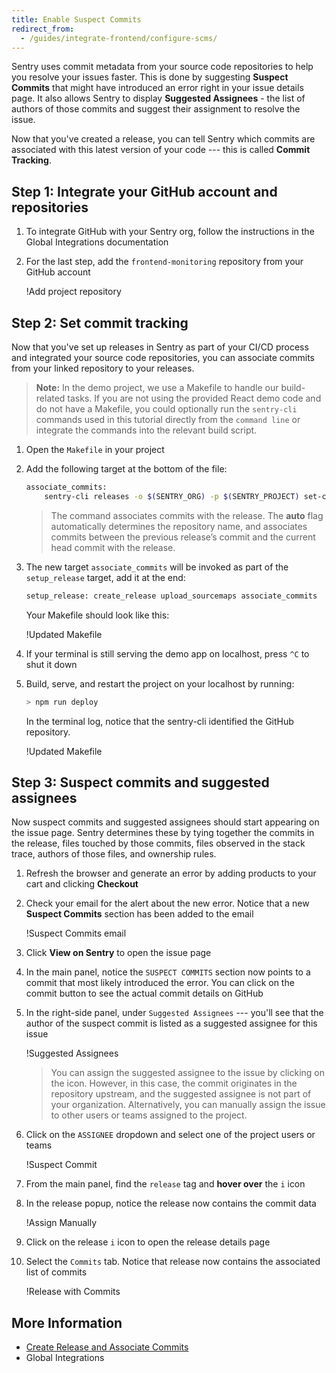 ```yaml
---
title: Enable Suspect Commits
redirect_from:
  - /guides/integrate-frontend/configure-scms/
---
```

Sentry uses commit metadata from your source code repositories to help you resolve your issues faster. This is done by suggesting **Suspect Commits** that might have introduced an error right in your issue details page. It also allows Sentry to display **Suggested Assignees** - the list of authors of those commits and suggest their assignment to resolve the issue.

Now that you've created a release, you can tell Sentry which commits are associated with this latest version of your code --- this is called **Commit Tracking**.

## Step 1: Integrate your GitHub account and repositories

1. To integrate GitHub with your Sentry org, follow the instructions in the <Link to="/product/integrations/github/">Global Integrations documentation</Link>

2. For the last step, add the `frontend-monitoring` repository from your GitHub account

   !<Link to="configure-scms-01.png">Add project repository</Link>

## Step 2: Set commit tracking

Now that you've set up releases in Sentry as part of your CI/CD process and integrated your source code repositories, you can associate commits from your linked repository to your releases.

> **Note:** In the demo project, we use a Makefile to handle our build-related tasks. If you are not using the provided React demo code and do not have a Makefile, you could optionally run the `sentry-cli` commands used in this tutorial directly from the `command line` or integrate the commands into the relevant build script.

1. Open the `Makefile` in your project

2. Add the following target at the bottom of the file:

   ```bash
   associate_commits:
       sentry-cli releases -o $(SENTRY_ORG) -p $(SENTRY_PROJECT) set-commits --auto $(REACT_APP_RELEASE_VERSION)
   ```

   > The command associates commits with the release. The **auto** flag automatically determines the repository name, and associates commits between the previous release’s commit and the current head commit with the release.

3. The new target `associate_commits` will be invoked as part of the `setup_release` target, add it at the end:

   ```bash
   setup_release: create_release upload_sourcemaps associate_commits
   ```

   Your Makefile should look like this:

   !<Link to="configure-scms-02.png">Updated Makefile</Link>

4. If your terminal is still serving the demo app on localhost, press `^C` to shut it down

5. Build, serve, and restart the project on your localhost by running:

   ```bash
   > npm run deploy
   ```

   In the terminal log, notice that the sentry-cli identified the GitHub repository.

   !<Link to="configure-scms-03.png">Updated Makefile</Link>

## Step 3: Suspect commits and suggested assignees

Now suspect commits and suggested assignees should start appearing on the issue page. Sentry determines these by tying together the commits in the release, files touched by those commits, files observed in the stack trace, authors of those files, and ownership rules.

1. Refresh the browser and generate an error by adding products to your cart and clicking **Checkout**

2. Check your email for the alert about the new error. Notice that a new **Suspect Commits** section has been added to the email

   !<Link to="configure-scms-08.png">Suspect Commits email</Link>

3. Click **View on Sentry** to open the issue page

4. In the main panel, notice the `SUSPECT COMMITS` section now points to a commit that most likely introduced the error. You can click on the commit button to see the actual commit details on GitHub

5. In the right-side panel, under `Suggested Assignees` --- you'll see that the author of the suspect commit is listed as a suggested assignee for this issue

   !<Link to="configure-scms-04.png">Suggested Assignees</Link>

   > You can assign the suggested assignee to the issue by clicking on the icon. However, in this case, the commit originates in the repository upstream, and the suggested assignee is not part of your organization.
   > Alternatively, you can manually assign the issue to other users or teams assigned to the project.

6. Click on the `ASSIGNEE` dropdown and select one of the project users or teams

   !<Link to="configure-scms-05.png">Suspect Commit</Link>

7. From the main panel, find the `release` tag and **hover over** the `i` icon

8. In the release popup, notice the release now contains the commit data

   !<Link to="configure-scms-06.png">Assign Manually</Link>

9. Click on the release `i` icon to open the release details page

10. Select the `Commits` tab. Notice that release now contains the associated list of commits

    !<Link to="integrate-frontend/configure-scms-07.png">Release with Commits</Link>

## More Information

- [Create Release and Associate Commits](/product/releases/#create-release)
- <Link to="/product/integrations/">Global Integrations</Link>

